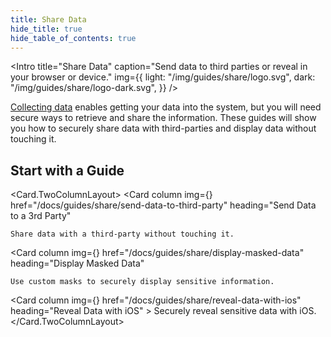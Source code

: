 ```yaml
---
title: Share Data
hide_title: true
hide_table_of_contents: true
---
```



<Intro
  title="Share Data"
  caption="Send data to third parties or reveal in your browser or device."
  img={{
    light: "/img/guides/share/logo.svg",
    dark: "/img/guides/share/logo-dark.svg",
  }}
/>

[Collecting data](/docs/guides/collect) enables getting your data into the system, but you will need secure ways to retrieve and share the information. These guides will show you how to securely share data with third-parties and display data without touching it.

## Start with a Guide

<Card.TwoColumnLayout>
  <Card
    column
    img={<Share />}
    href="/docs/guides/share/send-data-to-third-party"
    heading="Send Data to a 3rd Party"
  >
    Share data with a third-party without touching it.
  </Card>

  <Card
    column
    img={<Share />}
    href="/docs/guides/share/display-masked-data"
    heading="Display Masked Data"
  >
    Use custom masks to securely display sensitive information.
  </Card>

  <Card
    column
    img={<Share />}
    href="/docs/guides/share/reveal-data-with-ios"
    heading="Reveal Data with iOS"
    >
    Securely reveal sensitive data with iOS.
  </Card>
</Card.TwoColumnLayout>
